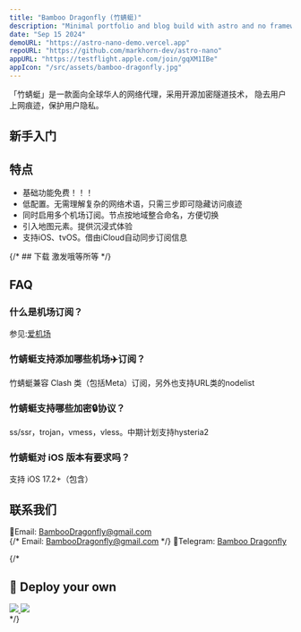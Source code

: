 ```yaml
---
title: "Bamboo Dragonfly (竹蜻蜓)"
description: "Minimal portfolio and blog build with astro and no frameworks."
date: "Sep 15 2024"
demoURL: "https://astro-nano-demo.vercel.app"
repoURL: "https://github.com/markhorn-dev/astro-nano"
appURL: "https://testflight.apple.com/join/gqXM1IBe"
appIcon: "/src/assets/bamboo-dragonfly.jpg"
---
```


「竹蜻蜓」是一款面向全球华人的网络代理，采用开源加密隧道技术，
隐去用户上网痕迹，保护用户隐私。

## 新手入门
<YouTube id="https://youtu.be/A8ZgBa1SPVY" />

## 特点
- 基础功能免费！！！
- 低配置。无需理解复杂的网络术语，只需三步即可隐藏访问痕迹
- 同时启用多个机场订阅。节点按地域整合命名，方便切换
- 引入地图元素。提供沉浸式体验
- 支持iOS、tvOS。借由iCloud自动同步订阅信息

{/* ## 下载
激发哦等所等 */}

## FAQ
### 什么是机场订阅？
参见:[爱机场](https://aijichang.xyz/6190/)

### 竹蜻蜓支持添加哪些机场✈️订阅？
竹蜻蜓兼容 Clash 类（包括Meta）订阅，另外也支持URL类的nodelist

### 竹蜻蜓支持哪些加密🔒协议？
ss/ssr，trojan，vmess，vless。中期计划支持hysteria2

### 竹蜻蜓对 iOS 版本有要求吗？
支持 iOS 17.2+（包含）

## 联系我们
📧Email: [BambooDragonfly@gmail.com](mailto:rootxigua+BambooDragonfly@gmail.com)  
{/* Email: <a href="mailto:rootxigua+BambooDragonfly@gmail.com">BambooDragonfly@gmail.com</a>   */}
🤖Telegram: [Bamboo Dragonfly](https://t.me/+0HOqseq-ENQ0NWJh)

{/* 
## 🚀 Deploy your own

<div class="flex gap-2">
  <a target="_blank" aria-label="Deploy with Vercel" href="https://vercel.com/new/clone?repository-url=https://github.com/markhorn-dev/astro-nano">
    <img src="/deploy_vercel.svg" />
  </a>
  <a target="_blank" aria-label="Deploy with Netlify" href="https://app.netlify.com/start/deploy?repository=https://github.com/markhorn-dev/astro-nano">
    <img src="/deploy_netlify.svg" />
  </a>
</div>
 */}



